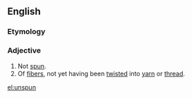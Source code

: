 ==English==

===Etymology===
{{prefix|un|spun|lang=en}}

===Adjective===
{{en-adj|-}}

# Not [[spun]].
# Of [[fibers]], not yet having been [[twisted]] into [[yarn]] or [[thread]].

[[el:unspun]]